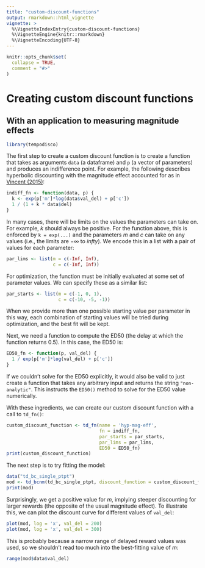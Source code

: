 ```yaml
---
title: "custom-discount-functions"
output: rmarkdown::html_vignette
vignette: >
  %\VignetteIndexEntry{custom-discount-functions}
  %\VignetteEngine{knitr::rmarkdown}
  %\VignetteEncoding{UTF-8}
---
```


```r
knitr::opts_chunk$set(
  collapse = TRUE,
  comment = "#>"
)
```

# Creating custom discount functions
## With an application to measuring magnitude effects

```r
library(tempodisco)
```

The first step to create a custom discount function is to create a function that takes as arguments `data` (a dataframe) and `p` (a vector of parameters) and produces an indifference point. For example, the following describes hyperbolic discounting with the magnitude effect accounted for as in [Vincent (2015)](https://doi.org/10.3758/s13428-015-0672-2):

```r
indiff_fn <- function(data, p) {
  k <- exp(p['m']*log(data$val_del) + p['c'])
  1 / (1 + k * data$del)
}
```

In many cases, there will be limits on the values the parameters can take on. For example, $k$ should always be positive. For the function above, this is enforced by `k = exp(...)` and the parameters $m$ and $c$ can take on any values (i.e., the limits are $-\infty$ to $infty$). We encode this in a list with a pair of values for each parameter:

```r
par_lims <- list(m = c(-Inf, Inf),
                 c = c(-Inf, Inf))
```

For optimization, the function must be initially evaluated at some set of parameter values. We can specify these as a similar list:

```r
par_starts <- list(m = c(-1, 0, 1),
                   c = c(-10, -5, -1))
```

When we provide more than one possible starting value per parameter in this way, each combination of starting values will be tried during optimization, and the best fit will be kept.

Next, we need a function to compute the ED50 (the delay at which the function returns 0.5). In this case, the ED50 is:

```r
ED50_fn <- function(p, val_del) {
  1 / exp(p['m']*log(val_del) + p['c'])
}
```

If we couldn't solve for the ED50 explicitly, it would also be valid to just create a function that takes any arbitrary input and returns the string `"non-analytic"`. This instructs the `ED50()` method to solve for the ED50 value numerically.

With these ingredients, we can create our custom discount function with a call to `td_fn()`:

```r
custom_discount_function <- td_fn(name = 'hyp-mag-eff',
                                  fn = indiff_fn,
                                  par_starts = par_starts,
                                  par_lims = par_lims,
                                  ED50 = ED50_fn)
print(custom_discount_function)
```

The next step is to try fitting the model:

```r
data("td_bc_single_ptpt")
mod <- td_bcnm(td_bc_single_ptpt, discount_function = custom_discount_function)
print(mod)
```

Surprisingly, we get a positive value for $m$, implying steeper discounting for larger rewards (the opposite of the usual magnitude effect). To illustrate this, we can plot the discount curve for different values of `val_del`:

```r
plot(mod, log = 'x', val_del = 200)
plot(mod, log = 'x', val_del = 300)
```

This is probably because a narrow range of delayed reward values was used, so we shouldn't read too much into the best-fitting value of $m$:

```r
range(mod$data$val_del)
```

